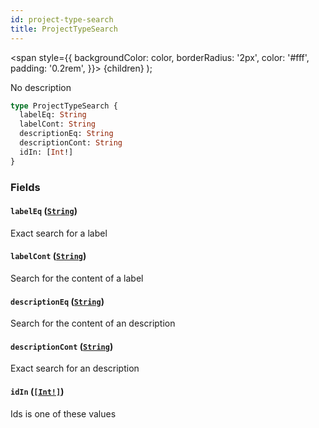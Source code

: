 ```yaml
---
id: project-type-search
title: ProjectTypeSearch
---
```


<span
style={{
      backgroundColor: color,
      borderRadius: '2px',
      color: '#fff',
      padding: '0.2rem',
    }}>
{children}
</span>
);

No description

```graphql
type ProjectTypeSearch {
  labelEq: String
  labelCont: String
  descriptionEq: String
  descriptionCont: String
  idIn: [Int!]
}
```

### Fields

#### `labelEq` ([`String`](/api/scalars/string))

Exact search for a label

#### `labelCont` ([`String`](/api/scalars/string))

Search for the content of a label

#### `descriptionEq` ([`String`](/api/scalars/string))

Search for the content of an description

#### `descriptionCont` ([`String`](/api/scalars/string))

Exact search for an description

#### `idIn` ([`[Int!]`](/api/scalars/int))

Ids is one of these values
